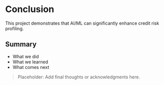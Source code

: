 # Conclusion

This project demonstrates that AI/ML can significantly enhance credit risk profiling.

## Summary

- What we did
- What we learned
- What comes next

> Placeholder: Add final thoughts or acknowledgments here.
